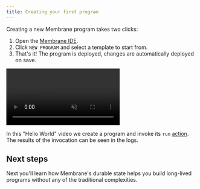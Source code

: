```yaml
---
title: Creating your first program
---
```



Creating a new Membrane program takes two clicks:

<Steps>

1. Open the <a href="https://membrane.io/ide" target="_blank">Membrane IDE</a>.
2. Click `NEW PROGRAM` and select a template to start from.
3. That's it! The program is deployed, changes are automatically deployed on save.

</Steps>

<video src="/cloud-assets/new-program.mp4" muted autoplay loop></video>

In this "Hello World" video we create a program and invoke its `run` [action](/concepts/schema#actions). The results of
the invocation can be seen in the logs.

## Next steps

Next you'll learn how Membrane's durable state helps you build long-lived programs without any of the traditional complexities.